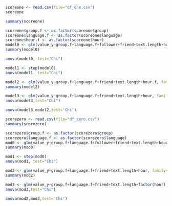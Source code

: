 ```{r}
scoreone <- read.csv(file="df_one.csv")
scoreone
```
```{r}
summary(scoreone)
```
```{r}
scoreone$group.f <- as.factor(scoreone$group)
scoreone$language.f <- as.factor(scoreone$language)
scoreone$hour.f <- as.factor(scoreone$hour)
model0 <- glm(value_y~group.f+language.f+follower+friend+text.length+hour.f, family=gaussian, scoreone)
summary(model0)
```
```{r}
anova(model0, test="Chi")
```
```{r}
model1 <- step(model0)
anova(model1, test="Chi")
```
```{r}
model2 <- glm(value_y~group.f+language.f+friend+text.length+hour.f, family=gaussian, scoreone)
summary(model2)
```
```{r}
model3 <- glm(value_y~group.f+language.f+friend+text.length+hour, family=gaussian, scoreone)
anova(model3,test="Chi")
```
```{r}
anova(model3,model2,test='Chi')
```

```{r}
scorezero <- read.csv(file="df_zero.csv")
summary(scorezero)
```
```{r}
scorezero$group.f <- as.factor(scorezero$group)
scorezero$language.f <- as.factor(scorezero$language)
mod0 <- glm(value_y~group.f+language.f+follower+friend+text.length+hour, family=gaussian, scorezero)
summary(mod0)
```
```{r}
mod1 <- step(mod0)
anova(mod1, test="Chi")
```
```{r}
mod2 <- glm(value_y~group.f+language.f+friend+text.length+hour, family=gaussian, scorezero)
summary(mod2)
```
```{r}
mod3 <- glm(value_y~group.f+language.f+friend+text.length+factor(hour), family=gaussian, scorezero)
anova(mod3,test="Chi")
```

```{r}
anova(mod2,mod3,test='Chi')
```


